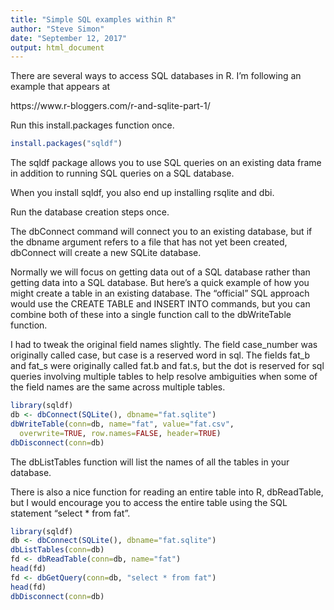 ```yaml
---
title: "Simple SQL examples within R"
author: "Steve Simon"
date: "September 12, 2017"
output: html_document
---
```


There are several ways to access SQL databases in R. I'm following an example that appears at 

https://www.r-bloggers.com/r-and-sqlite-part-1/

Run this install.packages function once.

```r
install.packages("sqldf")
```

The sqldf package allows you to use SQL queries on an existing data frame in addition to running SQL queries on a SQL database.

When you install sqldf, you also end up installing rsqlite and dbi. 

Run the database creation steps once.

The dbConnect command will connect you to an existing database, but if the dbname argument refers to a file that has not yet been created, dbConnect will create a new SQLite database.

Normally we will focus on getting data out of a SQL database rather than getting data into a SQL database. But here's a quick example of how you might create a table in an existing database. The "official" SQL approach would use the CREATE TABLE and INSERT INTO commands, but you can combine both of these into a single function call to the dbWriteTable function.

I had to tweak the original field names slightly. The field case_number was originally called case, but case is a reserved word in sql. The fields fat_b and fat_s were originally called fat.b and fat.s, but the dot is reserved for sql queries involving multiple tables to help resolve ambiguities when some of the field names are the same across multiple tables.

```r
library(sqldf)
db <- dbConnect(SQLite(), dbname="fat.sqlite")
dbWriteTable(conn=db, name="fat", value="fat.csv",
  overwrite=TRUE, row.names=FALSE, header=TRUE)
dbDisconnect(conn=db)
```

The dbListTables function will list the names of all the tables in your database.

There is also a nice function for reading an entire table into R, dbReadTable, but I would encourage you to access the entire table using the SQL statement "select * from fat".

```r
library(sqldf)
db <- dbConnect(SQLite(), dbname="fat.sqlite")
dbListTables(conn=db)
fd <- dbReadTable(conn=db, name="fat")
head(fd)
fd <- dbGetQuery(conn=db, "select * from fat")
head(fd)
dbDisconnect(conn=db)
```
